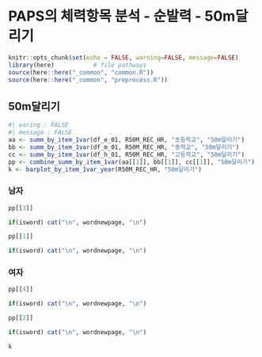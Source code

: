 # PAPS의 체력항목 분석 - 순발력 - 50m달리기


```r
knitr::opts_chunk$set(echo = FALSE, warning=FALSE, message=FALSE)
library(here)           # file pathways
source(here::here("_common", "common.R"))
source(here::here("_common", "preprocess.R"))
```

## 50m달리기 


```r
#| waring : FALSE
#| message : FALSE
aa <- summ_by_item_1var(df_e_01, R50M_REC_HR, "초등학교", "50m달리기")
bb <- summ_by_item_1var(df_m_01, R50M_REC_HR, "중학교", "50m달리기")
cc <- summ_by_item_1var(df_h_01, R50M_REC_HR, "고등학교", "50m달리기")
pp <- combine_summ_by_item_1var(aa[[1]], bb[[1]], cc[[1]], "50m달리기")
k <- barplot_by_item_1var_year(R50M_REC_HR, "50m달리기")
```
### 남자

```r
pp[[3]]
```

```r
if(isword) cat("\n", wordnewpage, "\n")
```


```r
pp[[1]]
```


```r
if(isword) cat("\n", wordnewpage, "\n")
```

### 여자

```r
pp[[4]]
```


```r
if(isword) cat("\n", wordnewpage, "\n")
```


```r
pp[[2]]
```


```r
if(isword) cat("\n", wordnewpage, "\n")
```


```r
k
```


